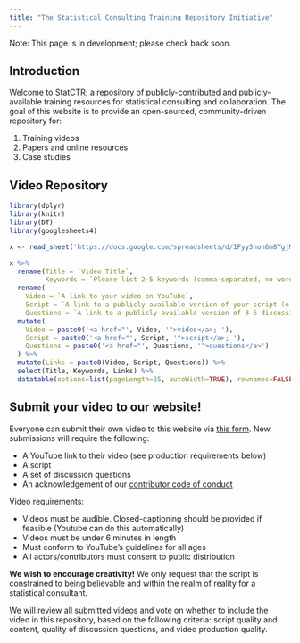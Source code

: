 ```yaml
---
title: "The Statistical Consulting Training Repository Initiative"
---
```


Note: This page is in development; please check back soon. 

## Introduction

Welcome to StatCTR; a repository of publicly-contributed and publicly-available training resources for statistical consulting and collaboration. The goal of this website is to provide an open-sourced, community-driven repository for: 

1. Training videos
2. Papers and online resources
3. Case studies

## Video Repository

```r
library(dplyr)
library(knitr)
library(DT)
library(googlesheets4)

x <- read_sheet('https://docs.google.com/spreadsheets/d/1FyySnon6m8YgjM0cp9MKkf37DB04aBSAqlD-WXpD8tk')

x %>% 
  rename(Title = `Video Title`, 
         Keywords = `Please list 2-5 keywords (comma-separated, no words already in the title)`) %>% 
  rename(
    Video = `A link to your video on YouTube`, 
    Script = `A link to a publicly-available version of your script (e.g. a Google Document).`, 
    Questions = `A link to a publicly-available version of 3-6 discussion questions.`) %>% 
  mutate(
    Video = paste0('<a href="', Video, '">video</a>; '),
    Script = paste0('<a href="', Script, '">script</a>; '),
    Questions = paste0('<a href="', Questions, '">questions</a>')
  ) %>% 
  mutate(Links = paste0(Video, Script, Questions)) %>% 
  select(Title, Keywords, Links) %>% 
  datatable(options=list(pageLength=25, autoWidth=TRUE), rownames=FALSE, escape = FALSE, filter = "top")
```

## Submit your video to our website!

Everyone can submit their own video to this website via [this form](https://forms.gle/njjVuehXaDEALg4NA). 
New submissions will require the following: 

- A YouTube link to their video (see production requirements below)
- A script
- A set of discussion questions
- An acknowledgement of our [contributor code of conduct](codeofconduct.qmd)

Video requirements: 

- Videos must be audible. Closed-captioning should be provided if feasible (Youtube can do this automatically)
- Videos must be under 6 minutes in length
- Must conform to YouTube's guidelines for all ages
- All actors/contributors must consent to public distribution 

**We wish to encourage creativity!** We only request that the script is constrained to being believable and within the realm of reality for a statistical consultant. 

We will review all submitted videos and vote on whether to include the video in this repository, based on the following criteria: script quality and content, quality of discussion questions, and video production quality. 